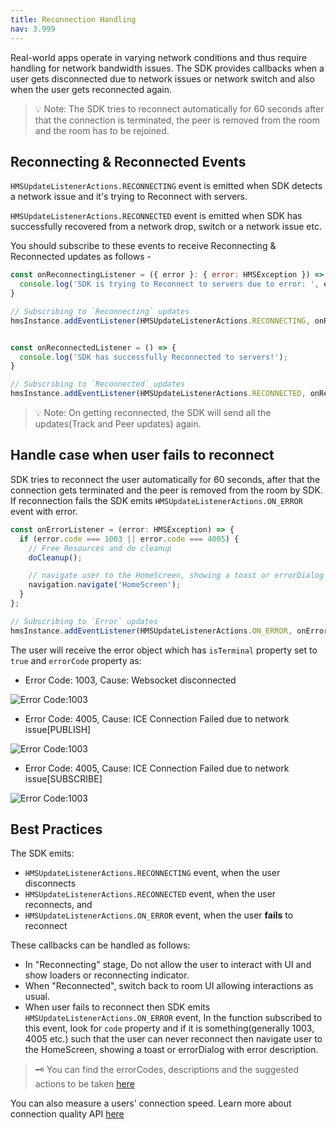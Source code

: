 ```yaml
---
title: Reconnection Handling
nav: 3.999
---
```


Real-world apps operate in varying network conditions and thus require handling for network bandwidth issues. The SDK provides callbacks when a user gets disconnected due to network issues or network switch and also when the user gets reconnected again.

> 💡 Note: The SDK tries to reconnect automatically for 60 seconds after that the connection is terminated, the peer is removed from the room and the room has to be rejoined.


## Reconnecting & Reconnected Events

`HMSUpdateListenerActions.RECONNECTING` event is emitted when SDK detects a network issue and it's trying to Reconnect with servers.

`HMSUpdateListenerActions.RECONNECTED` event is emitted when SDK has successfully recovered from a network drop, switch or a network issue etc.

You should subscribe to these events to receive Reconnecting & Reconnected updates as follows -

```js
const onReconnectingListener = ({ error }: { error: HMSException }) => {
  console.log('SDK is trying to Reconnect to servers due to error: ', error);
}

// Subscribing to `Reconnecting` updates
hmsInstance.addEventListener(HMSUpdateListenerActions.RECONNECTING, onReconnectingListener);


const onReconnectedListener = () => {
  console.log('SDK has successfully Reconnected to servers!');
}

// Subscribing to `Reconnected` updates
hmsInstance.addEventListener(HMSUpdateListenerActions.RECONNECTED, onReconnectedListener);
```

> 💡 Note: On getting reconnected, the SDK will send all the updates(Track and Peer updates) again.


## Handle case when user fails to reconnect

SDK tries to reconnect the user automatically for 60 seconds, after that the connection gets terminated and the peer is removed from the room by SDK. If reconnection fails the SDK emits `HMSUpdateListenerActions.ON_ERROR` event with error.

```js
const onErrorListener = (error: HMSException) => {
  if (error.code === 1003 || error.code === 4005) {
    // Free Resources and do cleanup
    doCleanup();

    // navigate user to the HomeScreen, showing a toast or errorDialog with error description.
    navigation.navigate('HomeScreen');
  }
};

// Subscribing to `Error` updates
hmsInstance.addEventListener(HMSUpdateListenerActions.ON_ERROR, onErrorListener);
```

The user will receive the error object which has `isTerminal` property set to `true` and `errorCode` property as:

* Error Code: 1003, Cause: Websocket disconnected

![Error Code:1003](/docs/v2/flutter-errorCode-1003.png)

* Error Code: 4005, Cause: ICE Connection Failed due to network issue[PUBLISH]

![Error Code:1003](/docs/v2/flutter-errorCode-4005-PUBLISH.png)

* Error Code: 4005, Cause: ICE Connection Failed due to network issue[SUBSCRIBE]

![Error Code:1003](/docs/v2/flutter-errorCode-4005-SUBSCRIBE.png)


## Best Practices

The SDK emits:
- `HMSUpdateListenerActions.RECONNECTING` event, when the user disconnects
- `HMSUpdateListenerActions.RECONNECTED` event, when the user reconnects, and
- `HMSUpdateListenerActions.ON_ERROR` event, when the user **fails** to reconnect

These callbacks can be handled as follows:

* In "Reconnecting" stage, Do not allow the user to interact with UI and show loaders or reconnecting indicator.
* When "Reconnected", switch back to room UI allowing interactions as usual.
* When user fails to reconnect then SDK emits `HMSUpdateListenerActions.ON_ERROR` event, In the function subscribed to this event, look for `code` property and if it is something(generally 1003, 4005 etc.) such that the user can never reconnect then navigate user to the HomeScreen, showing a toast or errorDialog with error description.

> 🗝️ You can find the errorCodes, descriptions and the suggested actions to be taken [here](./error-handling)


You can also measure a users' connection speed. Learn more about connection quality API [here](../advanced-features/network-quality)

